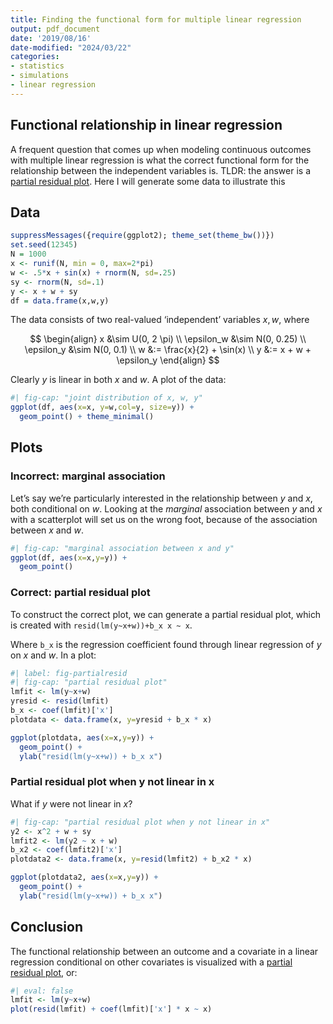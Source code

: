 ```yaml
---
title: Finding the functional form for multiple linear regression
output: pdf_document
date: '2019/08/16'
date-modified: "2024/03/22"
categories:
- statistics 
- simulations
- linear regression
---
```


## Functional relationship in linear regression

A frequent question that comes up when modeling continuous outcomes with multiple linear regression 
is what the correct functional form for the relationship between the independent variables is.
TLDR: the answer is a [partial residual plot](https://en.wikipedia.org/wiki/Partial_residual_plot). 
Here I will generate some data to illustrate this

## Data


```r
suppressMessages({require(ggplot2); theme_set(theme_bw())})
set.seed(12345)
N = 1000
x <- runif(N, min = 0, max=2*pi)
w <- .5*x + sin(x) + rnorm(N, sd=.25)
sy <- rnorm(N, sd=.1)
y <- x + w + sy
df = data.frame(x,w,y)
```


The data consists of two real-valued 'independent' variables $x,w$, 
where 

$$
\begin{align}
x &\sim U(0, 2 \pi) \\
\epsilon_w &\sim N(0, 0.25) \\
\epsilon_y &\sim N(0, 0.1) \\
w &:= \frac{x}{2} + \sin(x) \\
y &:= x + w + \epsilon_y
\end{align}
$$

Clearly $y$ is linear in both $x$ and $w$.
A plot of the data:

```r
#| fig-cap: "joint distribution of x, w, y"
ggplot(df, aes(x=x, y=w,col=y, size=y)) + 
  geom_point() + theme_minimal()
```

## Plots

### Incorrect: marginal association


Let's say we're particularly interested in the relationship between $y$ and $x$, both conditional on $w$.
Looking at the *marginal* association between $y$ and $x$ with a scatterplot will set us on the wrong foot, 
because of the association between $x$ and $w$.

```r
#| fig-cap: "marginal association between x and y"
ggplot(df, aes(x=x,y=y)) + 
  geom_point()
```

### Correct: partial residual plot

To construct the correct plot, we can generate a partial residual plot, which is created with `resid(lm(y~x+w))+b_x x ~ x`.

Where `b_x` is the regression coefficient found through linear regression of $y$ on $x$ and $w$.
In a plot:

```r
#| label: fig-partialresid
#| fig-cap: "partial residual plot"
lmfit <- lm(y~x+w)
yresid <- resid(lmfit)
b_x <- coef(lmfit)['x']
plotdata <- data.frame(x, y=yresid + b_x * x)

ggplot(plotdata, aes(x=x,y=y)) + 
  geom_point() + 
  ylab("resid(lm(y~x+w)) + b_x x")
```

### Partial residual plot when y not linear in x

What if $y$ were not linear in $x$?

```r
#| fig-cap: "partial residual plot when y not linear in x"
y2 <- x^2 + w + sy
lmfit2 <- lm(y2 ~ x + w)
b_x2 <- coef(lmfit2)['x']
plotdata2 <- data.frame(x, y=resid(lmfit2) + b_x2 * x)

ggplot(plotdata2, aes(x=x,y=y)) + 
  geom_point() + 
  ylab("resid(lm(y~x+w)) + b_x x")

```

## Conclusion

The functional relationship between an outcome and a covariate in a linear regression conditional on other covariates is visualized with a [partial residual plot](https://en.wikipedia.org/wiki/Partial_residual_plot), or:

```r
#| eval: false
lmfit <- lm(y~x+w)
plot(resid(lmfit) + coef(lmfit)['x'] * x ~ x)
```



